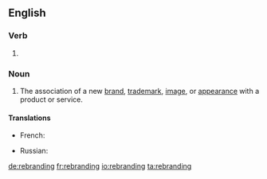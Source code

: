 ==English==

===Verb===
{{head|en|present participle}}

# {{present participle of|rebrand|lang=en|nocat=1}}

===Noun===
{{en-noun}}

# The association of a new [[brand]], [[trademark]], [[image]], or [[appearance]] with a product or service.

====Translations====
{{trans-top|association of a new brand, trademark, image, or appearance with a product or service}}
* French: {{t+|fr|rebranding|m}}
{{trans-mid}}
* Russian: {{t|ru|ребре́ндинг|m|tr=rebrɛ́nding|sc=Cyrl}}
{{trans-bottom}}

[[de:rebranding]]
[[fr:rebranding]]
[[io:rebranding]]
[[ta:rebranding]]